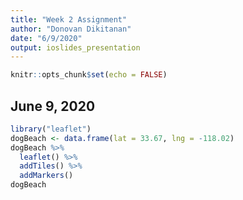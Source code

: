 ```yaml
---
title: "Week 2 Assignment"
author: "Donovan Dikitanan"
date: "6/9/2020"
output: ioslides_presentation
---
```


```r
knitr::opts_chunk$set(echo = FALSE)
```


## June 9, 2020

```r
library("leaflet")
dogBeach <- data.frame(lat = 33.67, lng = -118.02)
dogBeach %>% 
  leaflet() %>%
  addTiles() %>%
  addMarkers()
dogBeach
```
